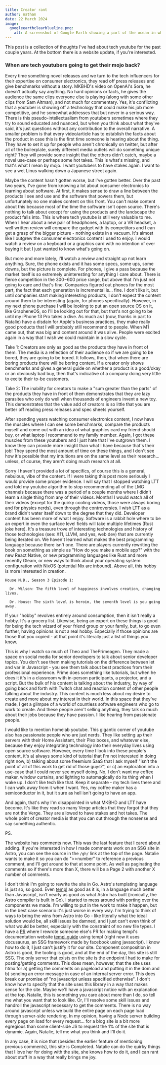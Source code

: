```yaml
--- 
title: Creator rant 
author: nathan 
date: 22 March 2024 
image:
  googleearthclearblueline.png:
    alt: A screenshot of Google Earth showing a part of the ocean in which they used actual detailed photography.     
---
```


This post is a collection of thoughts I've had about tech youtube for the past couple years. At the bottom there is a
website update, if you're interested.

### When are tech youtubers going to get their mojo back?

Every time something novel releases and we turn to the tech
influencers for their expertise on consumer electronics, they read off press releases and give benchmarks without a
story. MKBHD's video on OpenAI's Sora, he doesn't actually say anything. No hard opinions or facts, he gives the
audience the same clips everyone else is playing (along with some other clips from Sam Altman), and not much for
commentary. Yes, it's conflicting that a youtuber is showing off a technology that could make his job more competitive,
and he somewhat addresses that but never in a serious way. There is this pseudo-intellectualism from youtubers sometimes
where they try to sound educated and nuanced, but when you think about what they've said, it's just questions without
any contribution to the overall narrative. A smaller problem is that every video/article has to establish the facts
about the product in case this is the first time someone is hearing about the thing. They have to set it up for people
who aren't chronically on twitter, but after all of the boilerplate, surely different media outlets will do something
unique right? They will provide some insight that the others didn't catch, maybe a novel use-case or perhaps some hot
takes. This is what's missing, and that's what I mean by mojo. I want youtubers to have stakes again. I want to see a
wet Linus walking down a Japanese street again. 

Maybe the content hasn't gotten worse, but I've gotten better. Over the past two years, I've gone from knowing a lot
about consumer electronics to learning about software. At first, it makes sense to draw a line between the products I
see and use and the software that powers them, but unfortunately no one makes content on this front. You can't make
content about this because most of the time the software isn't open source. There's nothing to talk about except for
using the products and the landscape the product falls into. This is where tech youtube is still very valuable to me.
When I hear about a new pair of headphones, a laptop, or a VR headset, a well written review will compare the gadget
with its competitors and I can get a grasp of the bigger picture - nothing exists in a vacuum. It's almost like I
outgrew the consumer electronics content I used to enjoy. I would watch a review on a keyboard or a graphics card with
no intention of ever buying it but I just wanted to know what's going on. 

But more and more lately, I'll watch a review and straight up not learn anything. Sure, the phone exists and it has some
specs, some ups, some downs, but the picture is complete. For phones, I give a pass because the market itself is so
extremely uninteresting for anything I care about. There is fierce competition in the $300-$600 price range, but above
that I'm just not going to care and that's fine. Companies figured out phones for the most part, the fact that each
generation is incremental is... fine. I don't like it, but until companies start making interesting products, I don't
expect the content around them to be interesting (again, for phones specifically). However, in my next phone purchase I
will be looking to put an open source OS on it, like GrapheneOS, so I'll be looking out for that, but that's not going
to be until my iPhone 13 Pro takes a dive. As much as I (now, thanks in part to Natalie) have a disdain for Apple's
business practices, they make really good products that I will probably still recommend to people. When M1 came out,
that was big and content around it was alive. People were excited again in a way that I wish we could maintain in a slow
cycle. 

Take 1: Creators are only as good as the products they have in front of them. The media is a reflection of their
audience so if we are going to be bored, they are going to be bored. It follows, then, that when there are boring
products there will be boring content. If a creator only shows benchmarks and gives a general guide on whether a product
is a good/okay or an obviously bad buy, then that's indicative of a company doing very little to excite their to-be
customers. 

Take 2: The inability for creators to make a "sum greater than the parts" of the products they have in front of them
demonstrates that they are lazy parasites who only do well when thousands of engineers invent a new toy. This
demonstrates that the value add of creators is so little that you are better off reading press releases and spec sheets
yourself.

After spending years watching consumer electronics content, I now have the muscles where I can see some benchmarks,
compare the products myself and come out with an idea of what graphics card my friend should buy, or what laptop I
recommend to my family member. Again, I got these muscles from these youtubers and I just hate that I've outgrown them.
I know they can provide more insight than what I have because that's their job! They spend the most amount of time on
these things, and I don't see how it's possible that my intuitions are on the same level as their research... unless, of
course, they aren't doing much research at all.

Sorry I haven't provided a lot of specifics, of course this is a general, nebulous, vibe of the content. If I were
taking this post more seriously I would provide some proper evidence. I will say that I stopped watching LTT and told my
youtube algorithm to stop recommending all of the LMG channels because there was a period of a couple months where I
didn't learn a single thing from any of their videos. Months! I would watch all of their videos (except for the quirky
cooling videos, those were always boring and for physics nerds), even through the controversies. I wish LTT as a brand
didn't water itself down to the degree that they did. Developer content has been more of what I enjoy. Software is a
rabbit hole where to be an expert in even the surface level fields will take multiple lifetimes (Rust joke here). It's a
treasure trove of interesting technologies and history of those technologies (see: X11, LLVM, and yes, web dev) that are
currently being iterated on. We haven't learned what makes the best programming language because there isn't one. There
are players currently rewriting the book on something as simple as "How do you make a mobile app?" with the new React
Native, or new programming languages like Rust and more recently Gleam, or new ways to think about your operating system
configuration with NixOS (potential Nix arc inbound). Above all, this hobby is more interested in creation. 

```
House M.D., Season 3 Episode 1: 
  
  Dr. Wilson: The fifth level of happiness involves creation, changing lives. 
  
  Dr. House: The sixth level is heroin, the seventh level is you going away.
```

If your "hobby" revolves entirely around consumption, then it isn't really a hobby. It's a grocery list. Likewise, being
an expert on these things is good for being the tech wizard of your friend group or your family, but, to go even
further, having opinions is not a real hobby. Especially if those opinions are those that you copied - at that point
it's literally just a list of things you know. 

This is why I watch so much of Theo and ThePrimeagen. They made a space on social media for senior developers to talk
about senior developer topics. You don't see them making tutorials on the difference between let and var in Javascript -
you see them talk about best practices from their professional experience. Prime does something like tutorials, but when
he does it it's in a classroom with in-person participants, a projector, and a script. But the bulk of his content is
talking about the industry, by way of going back and forth with Twitch chat and reaction content of other people talking
about the industry. This content is much less about my desire to create and more about my interest in their world. In
this space that they've made, I get a glimpse of a world of countless software engineers who go to work to create. And
these people aren't selling anything, they talk so much about their jobs because they have passion. I like hearing from
passionate people.

I would like to mention homelab youtube. This gigantic corner of youtube also has passionate people who are just nerds.
They like setting up their servers with their Home Assistant, their Plex boxes, and whatever else, because they enjoy
integrating technology into their everyday lives using open source software. However, every time I look into these
people's content, it's a) always some kind of tutorial that I'm not interested in doing right now, b) talking about some
freemium SaaS that I ask myself "isn't the point of all of this work to get rid of those guys?", or c) an exploration
into a use-case that I could never see myself doing. No, I don't want my coffee maker, window curtains, and lighting to
automagically do its thing when I wake up. I don't like tech like that. Keep it separate - my tech lives there and I can
walk away from it when I want. Yes, my coffee maker has a semiconductor in it, but it sure as hell isn't going to have
an app.

And again, that's why I'm disappointed in what MKBHD and LTT have become. It's like they read so many Verge articles
that they forgot that they are not the Verge. They are allowed to have stakes and hot takes. The whole point of creator
media is that you can cut through the nonsense and say something authentic.

PS. 

The website has comments now. This was the last feature that I cared about adding. If you're interested in how I made
comments work on an SSG site in Astro, you can see the source in the `/gh/` link at the top of the page. Natalie wants
to make it so you can do ">>number" to reference a previous comment, and I'll get around to that at some point. As well
as paginating the comments so if there's more than X, there will be a Page 2 with another X number of comments. 

I don't think I'm going to rewrite the site in Go. Astro's templating language is just so, so good. Even
[templ](https://github.com/a-h/templ) as good as it is, in a language much better than Javascript, isn't nearly as good
as what Astro has built (ironically, the Astro compiler is built in Go). I started to mess around with porting over the
components we made. I'm willing to put in the work to make it happen, but in the best case scenario it's just worse in
every way. I'm trying to think of ways to bring the wins from Astro into Go - like literally what the ideal solution
would be, all skill issues be damned, and I just can't even think of what would be better, especially with the
constraint of no new file types. I have a [PR](https://github.com/a-h/templ/pull/551) where I rewrote someone else's PR
for making templ's documentation website [templ.guide](https://templ.guide) using templ (right now it uses docusaurus,
an SSG framework made by facebook using javascript). I know how to do it, I just can't justify it for our site.
Component composition in Astro is good, the tooling is good, and at the end of the day, this site is still SSG. The only
server that exists on the site is the endpoint I had to make for posting/getting comments. This does mean, however, that
the site uses htmx for a) getting the comments on pageload and putting it in the dom and b) sending an error message in
case of an internal server error. This does break our promise of "no javascript unless specified otherwise". I don't
know how to specify that the site uses this library in a way that makes sense for the site. Maybe we'll have a
javascript notice with an explanation at the top. Natalie, this is something you care about more than I do, so tell me
what you want that to look like. Or, I'll resolve some skill issues and handroll the javascript necessary to get the
comments. There is no way around javascript unless we build the entire page on each page load through server-side
rendering. In my opinion, having a Node server building every page on load for every request... for a blog site is a bit
more egregious than some client-side JS to request the 1% of the site that is dynamic. Again, Natalie, tell me what you
think and I'll do it.

In any case, it is nice that (besides the earlier feature of mentioning previous comments), this site is Completed.
Natalie can do the quirky things that I love her for doing with the site, she knows how to do it, and I can rant about
stuff in a way that really brings me joy. 
















